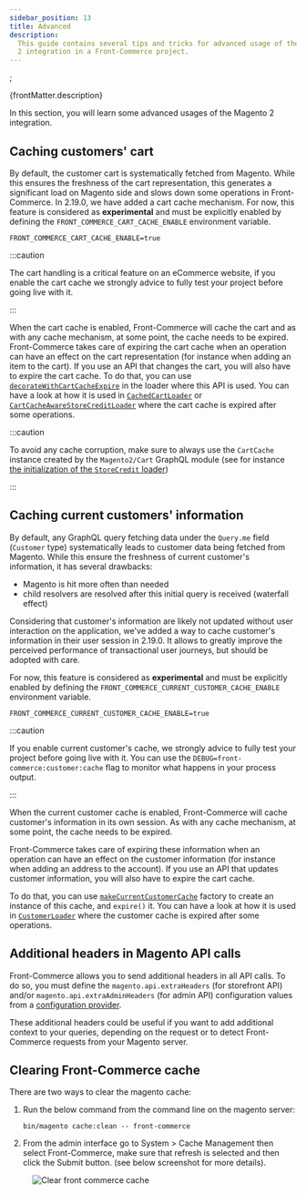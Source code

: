 ```yaml
---
sidebar_position: 13
title: Advanced
description:
  This guide contains several tips and tricks for advanced usage of the Magento
  2 integration in a Front-Commerce project.
---
```


<SinceVersion tag="2.7" />;

<p>{frontMatter.description}</p>


In this section, you will learn some advanced usages of the Magento 2
integration.

## Caching customers' cart

<SinceVersion tag="2.19" />

By default, the customer cart is systematically fetched from Magento. While this
ensures the freshness of the cart representation, this generates a significant
load on Magento side and slows down some operations in Front-Commerce. In
2.19.0, we have added a cart cache mechanism. For now, this feature is
considered as **experimental** and must be explicitly enabled by defining the
`FRONT_COMMERCE_CART_CACHE_ENABLE` environment variable.

```shell title=.env
FRONT_COMMERCE_CART_CACHE_ENABLE=true
```

:::caution

The cart handling is a critical feature on an eCommerce website, if you enable
the cart cache we strongly advice to fully test your project before going live
with it.

:::

When the cart cache is enabled, Front-Commerce will cache the cart and as with
any cache mechanism, at some point, the cache needs to be expired.
Front-Commerce takes care of expiring the cart cache when an operation can have
an effect on the cart representation (for instance when adding an item to the
cart). If you use an API that changes the cart, you will also have to expire the
cart cache. To do that, you can use
[`decorateWithCartCacheExpire`](https://gitlab.blackswift.cloud/front-commerce/front-commerce/-/blob/784684ce56cca69ca5c2e42d5d421a8c0b4bb9c3/src/server/modules/magento2/cart/cache/decorateWithCartCacheExpire.js)
in the loader where this API is used. You can have a look at how it is used in
[`CachedCartLoader`](https://gitlab.blackswift.cloud/front-commerce/front-commerce/-/blob/d8d74295d36455419f5e80c4d28e69987976b59c/src/server/modules/magento2/cart/loaders/CachedCartLoader.js#L20-24)
or
[`CartCacheAwareStoreCreditLoader`](https://gitlab.blackswift.cloud/front-commerce/front-commerce/-/blob/d29c30a0c6a513472b66f10441bd2c620903b11c/src/server/modules/magento2-commerce/store-credit/loaders/CartCacheAwareStoreCreditLoader.js#L43-51)
where the cart cache is expired after some operations.

:::caution

To avoid any cache corruption, make sure to always use the `CartCache` instance
created by the `Magento2/Cart` GraphQL module (see for instance
[the initialization of the `StoreCredit` loader](https://gitlab.blackswift.cloud/front-commerce/front-commerce/-/blob/10a4e81004d0b5b331bdb62b96b1a6daf3e66788/src/server/modules/magento2-commerce/store-credit/index.js#L31))

:::

## Caching current customers' information

<SinceVersion tag="2.19" />

By default, any GraphQL query fetching data under the `Query.me` field
(`Customer` type) systematically leads to customer data being fetched from
Magento. While this ensure the freshness of current customer's information, it
has several drawbacks:

- Magento is hit more often than needed
- child resolvers are resolved after this initial query is received (waterfall
  effect)

Considering that customer's information are likely not updated without user
interaction on the application, we've added a way to cache customer's
information in their user session in 2.19.0. It allows to greatly improve the
perceived performance of transactional user journeys, but should be adopted with
care.

For now, this feature is considered as **experimental** and must be explicitly
enabled by defining the `FRONT_COMMERCE_CURRENT_CUSTOMER_CACHE_ENABLE`
environment variable.

```shell title=.env
FRONT_COMMERCE_CURRENT_CUSTOMER_CACHE_ENABLE=true
```

:::caution

If you enable current customer's cache, we strongly advice to fully test your
project before going live with it. You can use the
`DEBUG=front-commerce:customer:cache` flag to monitor what happens in your
process output.

:::

When the current customer cache is enabled, Front-Commerce will cache customer's
information in its own session. As with any cache mechanism, at some point, the
cache needs to be expired.

Front-Commerce takes care of expiring these information when an operation can
have an effect on the customer information (for instance when adding an address
to the account). If you use an API that updates customer information, you will
also have to expire the cart cache.

To do that, you can use
[`makeCurrentCustomerCache`](https://gitlab.blackswift.cloud/front-commerce/front-commerce/-/blob/784684ce56cca69ca5c2e42d5d421a8c0b4bb9c3/src/server/modules/magento2/customer/cache/makeCurrentCustomerCache.js)
factory to create an instance of this cache, and `expire()` it. You can have a
look at how it is used in
[`CustomerLoader`](https://gitlab.blackswift.cloud/front-commerce/front-commerce/-/blob/784684ce56cca69ca5c2e42d5d421a8c0b4bb9c3/src/server/modules/magento2/customer/loaders/CustomerLoader.js)
where the customer cache is expired after some operations.

## Additional headers in Magento API calls

<SinceVersion tag="2.7" />

Front-Commerce allows you to send additional headers in all API calls. To do so,
you must define the `magento.api.extraHeaders` (for storefront API) and/or
`magento.api.extraAdminHeaders` (for admin API) configuration values from a
[configuration provider](/docs/2.x/advanced/server/configurations#what-is-a-configuration-provider).

These additional headers could be useful if you want to add additional context
to your queries, depending on the request or to detect Front-Commerce requests
from your Magento server.

## Clearing Front-Commerce cache

There are two ways to clear the magento cache:

1. Run the below command from the command line on the magento server:

   ```shell
   bin/magento cache:clean -- front-commerce
   ```

2. From the admin interface go to System > Cache Management then select
   Front-Commerce, make sure that refresh is selected and then click the Submit
   button. (see below screenshot for more details).

<Figure>

![Clear front commerce cache](./assets/clear-fc-cache.jpg)

</Figure>
